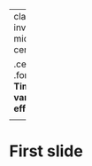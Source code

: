 
---
class: inverse, middle, center

.center[
.font120[
**Time-varying effects**
]
]

<html>
  <div style=---float:left></div>
  <hr color='#005500' size=1px width=900pxpx>
</html>


---
# First slide
